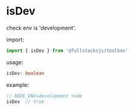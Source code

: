 # isDev

check env is 'development'.

import:
```typescript copy
import { isDev } from '@fullstacksjs/toolbox'
```

usage:
```typescript copy
isDev: boolean
```

example:
```typescript copy
// NODE_ENV=development node
isDev  // true
```
